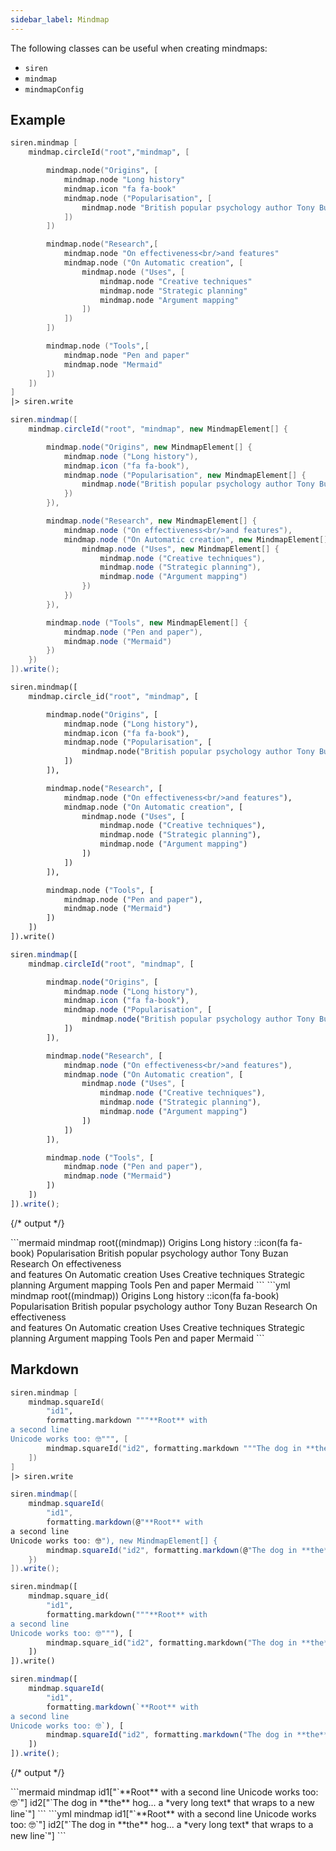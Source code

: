 ```yaml
---
sidebar_label: Mindmap
---
```


The following classes can be useful when creating mindmaps:

- `siren`
- `mindmap`
- `mindmapConfig`

## Example


<Tabs groupId="preferred-lang" queryString>
<TabItem value="fsharp" label="F#">

```fsharp
siren.mindmap [
    mindmap.circleId("root","mindmap", [

        mindmap.node("Origins", [
            mindmap.node "Long history"
            mindmap.icon "fa fa-book"
            mindmap.node ("Popularisation", [
                mindmap.node "British popular psychology author Tony Buzan"
            ])
        ])

        mindmap.node("Research",[
            mindmap.node "On effectiveness<br/>and features"
            mindmap.node ("On Automatic creation", [
                mindmap.node ("Uses", [
                    mindmap.node "Creative techniques"
                    mindmap.node "Strategic planning"
                    mindmap.node "Argument mapping"
                ])
            ])
        ])

        mindmap.node ("Tools",[
            mindmap.node "Pen and paper"
            mindmap.node "Mermaid"
        ])
    ])
]
|> siren.write
```

</TabItem>
<TabItem value="csharp" label="C#">

```csharp
siren.mindmap([
    mindmap.circleId("root", "mindmap", new MindmapElement[] {

        mindmap.node("Origins", new MindmapElement[] {
            mindmap.node ("Long history"),
            mindmap.icon ("fa fa-book"),
            mindmap.node ("Popularisation", new MindmapElement[] {
                mindmap.node("British popular psychology author Tony Buzan")
            })
        }),

        mindmap.node("Research", new MindmapElement[] {
            mindmap.node ("On effectiveness<br/>and features"),
            mindmap.node ("On Automatic creation", new MindmapElement[] {
                mindmap.node ("Uses", new MindmapElement[] {
                    mindmap.node ("Creative techniques"),
                    mindmap.node ("Strategic planning"),
                    mindmap.node ("Argument mapping")
                })
            })
        }),

        mindmap.node ("Tools", new MindmapElement[] {
            mindmap.node ("Pen and paper"),
            mindmap.node ("Mermaid")
        })
    })
]).write();
```

</TabItem>
<TabItem value="py" label="Python">

```py
siren.mindmap([
    mindmap.circle_id("root", "mindmap", [

        mindmap.node("Origins", [
            mindmap.node ("Long history"),
            mindmap.icon ("fa fa-book"),
            mindmap.node ("Popularisation", [
                mindmap.node("British popular psychology author Tony Buzan")
            ])
        ]),

        mindmap.node("Research", [
            mindmap.node ("On effectiveness<br/>and features"),
            mindmap.node ("On Automatic creation", [
                mindmap.node ("Uses", [
                    mindmap.node ("Creative techniques"),
                    mindmap.node ("Strategic planning"),
                    mindmap.node ("Argument mapping")
                ])
            ])
        ]),

        mindmap.node ("Tools", [
            mindmap.node ("Pen and paper"),
            mindmap.node ("Mermaid")
        ])
    ])
]).write()
```

</TabItem>
<TabItem value="js" label="JavaScript">

```js
siren.mindmap([
    mindmap.circleId("root", "mindmap", [

        mindmap.node("Origins", [
            mindmap.node ("Long history"),
            mindmap.icon ("fa fa-book"),
            mindmap.node ("Popularisation", [
                mindmap.node("British popular psychology author Tony Buzan")
            ])
        ]),

        mindmap.node("Research", [
            mindmap.node ("On effectiveness<br/>and features"),
            mindmap.node ("On Automatic creation", [
                mindmap.node ("Uses", [
                    mindmap.node ("Creative techniques"),
                    mindmap.node ("Strategic planning"),
                    mindmap.node ("Argument mapping")
                ])
            ])
        ]),

        mindmap.node ("Tools", [
            mindmap.node ("Pen and paper"),
            mindmap.node ("Mermaid")
        ])
    ])
]).write();
```

</TabItem>
</Tabs>

{/* output */}

<Tabs>
<TabItem value="graph" label="Graph">
```mermaid
mindmap
    root((mindmap))
        Origins
            Long history
            ::icon(fa fa-book)
            Popularisation
                British popular psychology author Tony Buzan
        Research
            On effectiveness<br/>and features
            On Automatic creation
                Uses
                    Creative techniques
                    Strategic planning
                    Argument mapping
        Tools
            Pen and paper
            Mermaid
```
</TabItem>
<TabItem value="output" label="Output">
```yml
mindmap
    root((mindmap))
        Origins
            Long history
            ::icon(fa fa-book)
            Popularisation
                British popular psychology author Tony Buzan
        Research
            On effectiveness<br/>and features
            On Automatic creation
                Uses
                    Creative techniques
                    Strategic planning
                    Argument mapping
        Tools
            Pen and paper
            Mermaid
```
</TabItem>
</Tabs>

## Markdown


<Tabs groupId="preferred-lang" queryString>
<TabItem value="fsharp" label="F#">

```fsharp
siren.mindmap [
    mindmap.squareId(
        "id1",
        formatting.markdown """**Root** with
a second line
Unicode works too: 🤓""", [
        mindmap.squareId("id2", formatting.markdown """The dog in **the** hog... a *very long text* that wraps to a new line""")
    ])
]
|> siren.write
```

</TabItem>
<TabItem value="csharp" label="C#">

```csharp
siren.mindmap([
    mindmap.squareId(
        "id1",
        formatting.markdown(@"**Root** with
a second line
Unicode works too: 🤓"), new MindmapElement[] {
        mindmap.squareId("id2", formatting.markdown(@"The dog in **the** hog... a *very long text* that wraps to a new line"))
    })
]).write();
```

</TabItem>
<TabItem value="py" label="Python">

```py
siren.mindmap([
    mindmap.square_id(
        "id1",
        formatting.markdown("""**Root** with
a second line
Unicode works too: 🤓"""), [
        mindmap.square_id("id2", formatting.markdown("The dog in **the** hog... a *very long text* that wraps to a new line"))
    ])
]).write()
```

</TabItem>
<TabItem value="js" label="JavaScript">

```js
siren.mindmap([
    mindmap.squareId(
        "id1",
        formatting.markdown(`**Root** with
a second line
Unicode works too: 🤓`), [
        mindmap.squareId("id2", formatting.markdown("The dog in **the** hog... a *very long text* that wraps to a new line"))
    ])
]).write();
```

</TabItem>
</Tabs>

{/* output */}

<Tabs>
<TabItem value="graph" label="Graph">
```mermaid
mindmap
    id1["`**Root** with
a second line
Unicode works too: 🤓`"]
        id2["`The dog in **the** hog... a *very long text* that wraps to a new line`"]
```
</TabItem>
<TabItem value="output" label="Output">
```yml
mindmap
    id1["`**Root** with
a second line
Unicode works too: 🤓`"]
        id2["`The dog in **the** hog... a *very long text* that wraps to a new line`"]
```
</TabItem>
</Tabs>